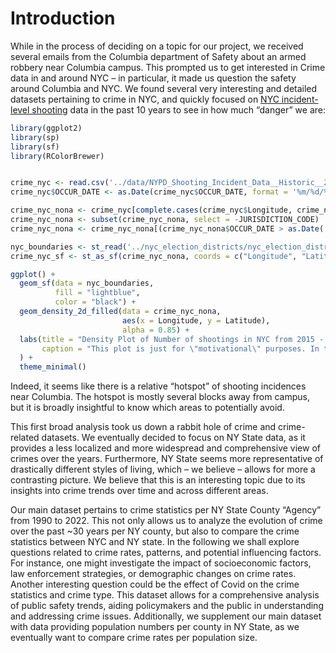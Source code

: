 # Introduction

<!-- 

Explain why you chose this topic, and the questions you are interested in studying. Provide context for readers who are not familiar with the topic.

(suggested: 1 page) 

-->


While in the process of deciding on a topic for our project, we received several emails from the Columbia department of Safety about an armed robbery near Columbia campus. This prompted us to get interested in Crime data in and around NYC -- in particular, it made us question the safety around Columbia and NYC. We found several very interesting and detailed datasets pertaining to crime in NYC, and quickly focused on [NYC incident-level shooting](https://data.cityofnewyork.us/Public-Safety/NYPD-Shooting-Incident-Data-Historic-/833y-fsy8) data in the past 10 years to see in how much "danger" we are:


```r

library(ggplot2)
library(sp)
library(sf)
library(RColorBrewer)


crime_nyc <- read.csv('../data/NYPD_Shooting_Incident_Data__Historic__20231124.csv')
crime_nyc$OCCUR_DATE <- as.Date(crime_nyc$OCCUR_DATE, format = '%m/%d/%Y')

crime_nyc_nona <- crime_nyc[complete.cases(crime_nyc$Longitude, crime_nyc$Latitude), ]
crime_nyc_nona <- subset(crime_nyc_nona, select = -JURISDICTION_CODE)
crime_nyc_nona <- crime_nyc_nona[(crime_nyc_nona$OCCUR_DATE > as.Date('2015-01-01')), ]

nyc_boundaries <- st_read('../nyc_election_districts/nyc_election_districts.shp')
crime_nyc_sf <- st_as_sf(crime_nyc_nona, coords = c("Longitude", "Latitude"), crs = 4326)

ggplot() +
  geom_sf(data = nyc_boundaries, 
          fill = "lightblue",
          color = "black") +
  geom_density_2d_filled(data = crime_nyc_nona, 
                         aes(x = Longitude, y = Latitude),
                         alpha = 0.85) +
  labs(title = "Density Plot of Number of shootings in NYC from 2015 - 2022",
       caption = "This plot is just for \"motivational\" purposes. In the main body of the text we shall focus on a different dataset."
  ) +
  theme_minimal()

```

Indeed, it seems like there is a relative "hotspot" of shooting incidences near Columbia. The hotspot is mostly several blocks away from campus, but it is broadly insightful to know which areas to potentially avoid.

This first broad analysis took us down a rabbit hole of crime and crime-related datasets. We eventually decided to focus on NY State data, as it provides a less localized and more widespread and comprehensive view of crimes over the years. Furthermore, NY State seems more representative of drastically different styles of living, which -- we believe -- allows for more a contrasting picture. We believe that this is an interesting topic due to its insights into crime trends over time and across different areas.

Our main dataset pertains to crime statistics per NY State County "Agency" from 1990 to 2022. This not only allows us to analyze the evolution of crime over the past ~30 years per NY county, but also to compare the crime statistics between NYC and NY state. In the following we shall explore questions related to crime rates, patterns, and potential influencing factors. For instance, one might investigate the impact of socioeconomic factors, law enforcement strategies, or demographic changes on crime rates. Another interesting question could be the effect of Covid on the crime statistics and crime type. This dataset allows for a comprehensive analysis of public safety trends, aiding policymakers and the public in understanding and addressing crime issues. Additionally, we supplement our main dataset with data providing population numbers per county in NY State, as we eventually want to compare crime rates per population size.

<!--
#https://data.ny.gov/Government-Finance/Annual-Population-Estimates-for-New-York-State-and/krt9-ym2k
-->

